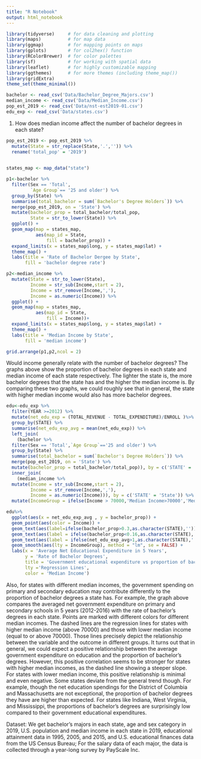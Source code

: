 ```yaml
---
title: "R Notebook"
output: html_notebook
---
```


```r
library(tidyverse)     # for data cleaning and plotting
library(maps)          # for map data
library(ggmap)         # for mapping points on maps
library(gplots)        # for col2hex() function
library(RColorBrewer)  # for color palettes
library(sf)            # for working with spatial data
library(leaflet)       # for highly customizable mapping
library(ggthemes)      # for more themes (including theme_map())
library(gridExtra)
theme_set(theme_minimal())
```

```r
bachelor <- read_csv('Data/Bachelor_Degree_Majors.csv')
median_income <- read_csv('Data/Median_Income.csv')
pop_est_2019 <- read_csv('Data/nst-est2019-01.csv')
edu_exp <- read_csv('Data/states.csv')
```

1. How does median income affect the number of bachelor degrees in each state? 
```r
pop_est_2019 <- pop_est_2019 %>% 
  mutate(State = str_replace(State,'.','')) %>% 
  rename('total_pop' = '2019')
  
```
```r
states_map <- map_data("state")

p1<-bachelor %>% 
  filter(Sex == 'Total',
         `Age Group`== '25 and older') %>% 
  group_by(State) %>% 
  summarise(total_bachelor = sum(`Bachelor's Degree Holders`)) %>% 
  merge(pop_est_2019, on = 'State') %>% 
  mutate(bachelor_prop = total_bachelor/total_pop,
         State = str_to_lower(State)) %>% 
  ggplot() +
  geom_map(map = states_map,
           aes(map_id = State,
               fill = bachelor_prop)) +
  expand_limits(x = states_map$long, y = states_map$lat) + 
  theme_map() + 
  labs(title = 'Rate of Bachelor Dergee by State',
       fill = 'bachelor degree rate')

p2<-median_income %>% 
  mutate(State = str_to_lower(State),
         Income = str_sub(Income,start = 2),
         Income = str_remove(Income,','),
         Income = as.numeric(Income)) %>% 
  ggplot() +
  geom_map(map = states_map,
           aes(map_id = State,
               fill = Income))+
  expand_limits(x = states_map$long, y = states_map$lat) + 
  theme_map() + 
  labs(title = 'Median Income by State',
       fill = 'median income')

grid.arrange(p1,p2,ncol = 2)
```

Would income generally relate with the number of bachelor degrees? The graphs above show the proportion of bachelor degrees in each state and median income of each state respectively. The lighter the state is, the more bachelor degrees that the state has and the higher the median income is. By comparing these two graphs, we could roughly see that in general, the state with higher median income would also has more bachelor degrees. 



```r
edu<-edu_exp %>% 
  filter(YEAR >=2012) %>% 
  mutate(net_edu_exp = (TOTAL_REVENUE - TOTAL_EXPENDITURE)/ENROLL )%>% 
  group_by(STATE) %>% 
  summarise(net_edu_exp_avg = mean(net_edu_exp)) %>% 
  left_join(
    (bachelor %>% 
  filter(Sex == 'Total',`Age Group`=='25 and older') %>% 
  group_by(State) %>% 
  summarise(total_bachelor = sum(`Bachelor's Degree Holders`)) %>% 
  merge(pop_est_2019, on = 'State') %>% 
  mutate(bachelor_prop = total_bachelor/total_pop)), by = c('STATE' = 'State') ) %>% 
  inner_join(
    (median_income %>% 
  mutate(Income = str_sub(Income,start = 2),
         Income = str_remove(Income,','),
         Income = as.numeric(Income))), by = c('STATE' = 'State')) %>% 
  mutate(IncomeGroup = ifelse(Income > 70000,'Median Income>70000','Median Income<70000'))
```
```r

edu%>% 
  ggplot(aes(x = net_edu_exp_avg , y = bachelor_prop)) + 
  geom_point(aes(color = Income)) + 
  geom_text(aes(label=ifelse(bachelor_prop>0.3,as.character(STATE),'')),hjust=1.2,vjust=0) + 
  geom_text(aes(label = ifelse(bachelor_prop<0.16,as.character(STATE),'')),hjust=0.5,vjust=1) + 
  geom_text(aes(label = ifelse(net_edu_exp_avg>1,as.character(STATE),'')),hjust=0.5,vjust=1) + 
  geom_smooth(aes(lty = IncomeGroup), method = "lm", se = FALSE) + 
  labs(x = 'Average Net Educational Expenditure in 5 Years',
       y = 'Rate of Bachelor Degrees',
       title = 'Government educational expenditure vs proportion of bachelor degrees\ndifferentiating by state median income  ',
       lty ='Regression Lines',
       color = 'Median Income')
``` 
Also, for states with different median incomes, the government spending on primary and secondary education may contribute differently to the proportion of bachelor degrees a state has. For example, the graph above compares the averaged net government expenditure on primary and secondary schools in 5 years (2012-2016)
with the rate of bachelor's degrees in each state. Points are marked with different colors for different median incomes. The dashed lines are the regression lines for states with higher median income (above 70000) and those with lower median income (equal to or above 70000). Those lines precisely depict the relationship between the variable and the outcome in different groups. It turns out that in general, we could expect a positive relationship between the average government expenditure on education and the proportion of bachelor's degrees. However, this positive correlation seems to be stronger for states with higher median incomes, as the dashed line showing a steeper slope. For states with lower median income, this positive relationship is minimal and even negative. Some states deviate from the general trend though. For example, though the net education spendings for the District of Columbia and Massachusetts are not exceptional, the proportion of bachelor degrees they have are higher than expected. For states like Indiana, West Virginia, and Mississippi, the proportions of bachelor's degrees are surprisingly low compared to their government educational expenditures. 

Dataset: 
We get bachelor's majors in each state, age and sex category in 2019, U.S. population and median income in each state in 2019, educational attainment data in 1995, 2005, and 2015, and U.S. educational finances data from the US Census Bureau; For the salary data of each major, the data is collected through a year-long survey by PayScale Inc.





